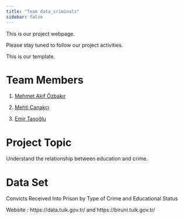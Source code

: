 ```yaml
---
title: "Team data_criminals"
sidebar: false
---
```


This is our project webpage.

Please stay tuned to follow our project activities.

This is our template.

# Team Members

1.  [Mehmet Akif Özbakır](https://emu-hacettepe-analytics.github.io/emu430-fall2023-makifozbakr/)

2.  [Mehti Çanakçı](https://emu-hacettepe-analytics.github.io/emu430-fall2023-mehticanakci/)

3.  [Emir Taşoğlu](https://emu-hacettepe-analytics.github.io/emu430-fall2023-emirtasoglu/)

# Project Topic

Understand the relationship between education and crime.

# Data Set

Convicts Received Into Prison by Type of Crime and Educational Status

Website : https://data.tuik.gov.tr/ and https://biruni.tuik.gov.tr/
